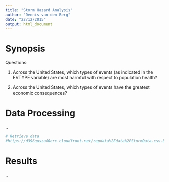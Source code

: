 ```yaml
---
title: "Storm Hazard Analysis"
author: "Dennis van den Berg"
date: "22/12/2015"
output: html_document
---
```


<!--
Your document should have a title that briefly summarizes your data analysis
-->


# Synopsis

<!--
Synopsis: Immediately after the title, there should be a synopsis which describes and summarizes your analysis in at most 10 complete sentences.
-->

Questions:

1. Across the United States, which types of events (as indicated in the EVTYPE variable) are most harmful with respect to population health?

2. Across the United States, which types of events have the greatest economic consequences?


# Data Processing

<!--
There should be a section titled Data Processing which describes (in words and code) how the data were loaded into R and processed for analysis. In particular, your analysis must start from the raw CSV file containing the data. You cannot do any preprocessing outside the document. If preprocessing is time-consuming you may consider using the cache = TRUE option for certain code chunks.
-->

..

```r
# Retrieve data
#https://d396qusza40orc.cloudfront.net/repdata%2Fdata%2FStormData.csv.bz2
```


# Results

..


<!--
* You may have other sections in your analysis, but Data Processing and Results are required.
* The analysis document must have at least one figure containing a plot.
* Your analyis must have no more than three figures. Figures may have multiple plots in them (i.e. panel plots), but there cannot be more than three figures total.
* You must show all your code for the work in your analysis document. This may make the document a bit verbose, but that is okay. In general, you should ensure that echo = TRUE for every code chunk (this is the default setting in knitr).
-->


